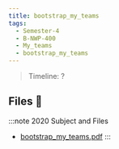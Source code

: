 ```yaml
---
title: bootstrap_my_teams
tags:
  - Semester-4
  - B-NWP-400
  - My_teams
  - bootstrap_my_teams
---
```

> Timeline: ?


## Files 📂

:::note 2020 Subject and Files
- [bootstrap_my_teams.pdf](https://github.com/Studio-17/Epitech-Subjects/raw/main/Semester-4/B-NWP-400/My_teams/bootstrap_my_teams/bootstrap_my_teams.pdf)
:::

